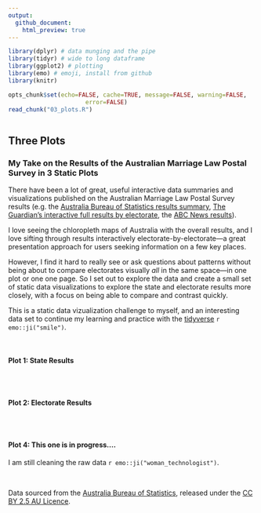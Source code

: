 ```yaml
---
output:
  github_document:
    html_preview: true
---
```


```r

library(dplyr) # data munging and the pipe
library(tidyr) # wide to long dataframe
library(ggplot2) # plotting
library(emo) # emoji, install from github
library(knitr)

opts_chunk$set(echo=FALSE, cache=TRUE, message=FALSE, warning=FALSE, 
                      error=FALSE)
read_chunk("03_plots.R")

```

```r
```

## Three Plots

### My Take on the Results of the Australian Marriage Law Postal Survey in 3 Static Plots

There have been a lot of great, useful interactive data summaries and visualizations published on the Australian Marriage Law Postal Survey results (e.g. the [Australia Bureau of Statistics results summary](https://marriagesurvey.abs.gov.au/results/), [The Guardian's interactive full results by electorate](https://www.theguardian.com/australia-news/datablog/ng-interactive/2017/nov/15/same-sex-marriage-survey-how-australia-voted-electorate-by-electorate), the [ABC News results](http://www.abc.net.au/news/2017-11-15/same-sex-marriage-results-ssm/9145636)).

I love seeing the chloropleth maps of Australia with the overall results, and I love sifting through results interactively electorate-by-electorate&mdash;a great presentation approach for users seeking information on a few key places. 

However, I find it hard to really see or ask questions about patterns without being about to compare electorates visually *all* in the same space&mdash;in one plot or one one page. So I set out to explore the data and create a small set of static data visualizations to explore the state and electorate results more closely, with a focus on being able to compare and contrast quickly. 

This is a static data vizualization challenge to myself, and an interesting data set to continue my learning and practice with the [tidyverse](https://www.tidyverse.org/) `r emo::ji("smile")`.

<br/>
  
#### Plot 1: State Results
```r
```

<br/>

#### Plot 2: Electorate Results
```r
```

<br/>

#### Plot 4: This one is in progress....

I am still cleaning the raw data `r emo::ji("woman_technologist")`.

<br/>

Data sourced from the [Australia Bureau of Statistics](https://marriagesurvey.abs.gov.au/results/downloads.html), released under the [CC BY 2.5 AU Licence](https://creativecommons.org/licenses/by/2.5/au/).
